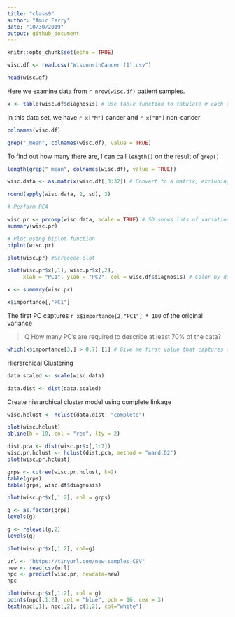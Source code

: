 ```yaml
---
title: "class9"
author: "Amir Ferry"
date: "10/30/2019"
output: github_document
---
```


```r
knitr::opts_chunk$set(echo = TRUE)
```

```r
wisc.df <- read.csv("WisconsinCancer (1).csv")
```
```r
head(wisc.df)
```

Here we examine data from `r nrow(wisc.df)` patient samples.

```r
x <- table(wisc.df$diagnosis) # Use table function to tabulate # each diagnoses 
```

In this data set, we have `r x["M"]` cancer and `r x["B"]` non-cancer


```r
colnames(wisc.df)
```
```r
grep("_mean", colnames(wisc.df), value = TRUE)
```

To find out how many there are, I can call `length()` on the result of `grep()` 

```r
length(grep("_mean", colnames(wisc.df), value = TRUE))
```
```r
wisc.data <- as.matrix(wisc.df[,3:32]) # Convert to a matrix, excluding ID and X columns
```

```r
round(apply(wisc.data, 2, sd), 3)
```
```r
# Perform PCA

wisc.pr <- prcomp(wisc.data, scale = TRUE) # SD shows lots of variation so need to scale
summary(wisc.pr)
```
```r
# Plot using biplot function
biplot(wisc.pr)
```
```r
plot(wisc.pr) #Screeeee plot
```
```r
plot(wisc.pr$x[,1], wisc.pr$x[,2],
     xlab = "PC1", ylab = "PC2", col = wisc.df$diagnosis) # Color by diagnoses
```

```r
x <- summary(wisc.pr)
```
```r
x$importance[,"PC1"]
```

The first PC captures `r x$importance[2,"PC1"] * 100 ` of the original variance 

> Q How many PC's are required to describe at least 70% of the data?

```r
which(x$importance[3,] > 0.7) [1] # Give me first value that captures >70%
```

Hierarchical Clustering

```r
data.scaled <- scale(wisc.data)
```
```r
data.dist <- dist(data.scaled)
```

Create hierarchical cluster model using complete linkage

```r
wisc.hclust <- hclust(data.dist, "complete")
```
```r
plot(wisc.hclust)
abline(h = 19, col = "red", lty = 2)

```

```r
dist.pca <- dist(wisc.pr$x[,1:7])
wisc.pr.hclust <- hclust(dist.pca, method = "ward.D2")
plot(wisc.pr.hclust)
```

```r
grps <- cutree(wisc.pr.hclust, k=2)
table(grps)
table(grps, wisc.df$diagnosis)
```
```r
plot(wisc.pr$x[,1:2], col = grps)
```

```r
g <- as.factor(grps)
levels(g)
```
```r
g <- relevel(g,2)
levels(g)
```

```r
plot(wisc.pr$x[,1:2], col=g)
```

```r
url <- "https://tinyurl.com/new-samples-CSV"
new <- read.csv(url)
npc <- predict(wisc.pr, newdata=new)
npc
```

```r
plot(wisc.pr$x[,1:2], col = g)
points(npc[,1:2], col = "blue", pch = 16, cex = 3)
text(npc[,1], npc[,2], c(1,2), col="white")
```




















